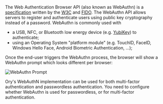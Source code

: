 The Web Authentication Browser API (also known as WebAuthn) is a
[specification](https://w3c.github.io/webauthn/) written by the
[W3C](https://www.w3.org/) and [FIDO](https://fidoalliance.org/). The WebAuthn
API allows servers to register and authenticate users using public key
cryptography instead of a password. WebAuthn is commonly used with

- a USB, NFC, or Bluetooth low energy device (e.g.
  [YubiKey](https://www.yubico.com)) to authenticate;
- using an Operating System "platform module" (e.g. TouchID, FaceID, Windows
  Hello Face, Android Biometric Authentication, ...);

Once the end-user triggers the WebAuthn process, the browser will show a
WebAuthn prompt which looks different per browser:

![WebAuthn Prompt](./prompt.png)

Ory's WebAuthN implementation can be used for both multi-factor authentication
and passwordless authentication. You need to configure whether WebAuthn is used
for passwordless, or for multi-factor authentication.
